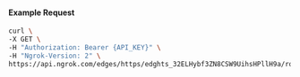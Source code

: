 
#### Example Request

```bash
curl \
-X GET \
-H "Authorization: Bearer {API_KEY}" \
-H "Ngrok-Version: 2" \
https://api.ngrok.com/edges/https/edghts_32ELHybf3ZN8CSW9UihsHPllH9a/routes/edghtsrt_32ELHu61Q2TXFNwVZyCqH9iAwYH/response_headers
```

